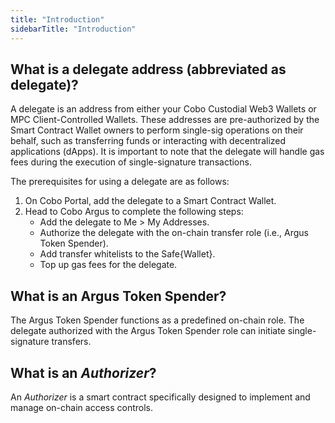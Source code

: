 ```yaml
---
title: "Introduction"
sidebarTitle: "Introduction"
---
```

## What is a delegate address (abbreviated as delegate)?

A delegate is an address from either your Cobo Custodial Web3 Wallets or MPC Client-Controlled Wallets. These addresses are pre-authorized by the Smart Contract Wallet owners to perform single-sig operations on their behalf, such as transferring funds or interacting with decentralized applications (dApps). It is important to note that the delegate will handle gas fees during the execution of single-signature transactions.

The prerequisites for using a delegate are as follows:

1. On Cobo Portal, add the delegate to a Smart Contract Wallet.
2. Head to Cobo Argus to complete the following steps:
    - Add the delegate to Me > My Addresses.
    - Authorize the delegate with the on-chain transfer role (i.e., Argus Token Spender).
    - Add transfer whitelists to the Safe&#123;Wallet&#125;.
    - Top up gas fees for the delegate.

## What is an Argus Token Spender?

The Argus Token Spender functions as a predefined on-chain role. The delegate authorized with the Argus Token Spender role can initiate single-signature transfers.

## What is an _Authorizer_?

An _Authorizer_ is a smart contract specifically designed to implement and manage on-chain access controls.
